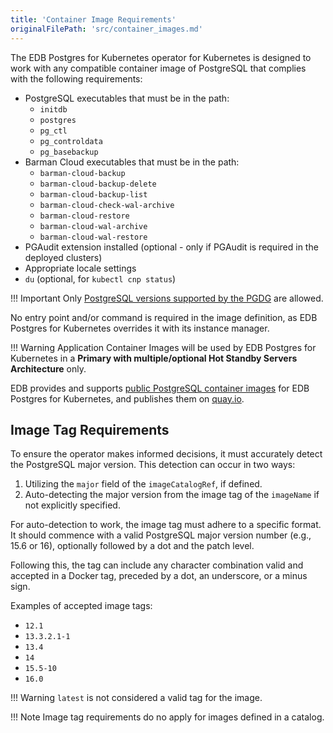 ```yaml
---
title: 'Container Image Requirements'
originalFilePath: 'src/container_images.md'
---
```




The EDB Postgres for Kubernetes operator for Kubernetes is designed to
work with any compatible container image of PostgreSQL that complies
with the following requirements:

-   PostgreSQL executables that must be in the path:
    -   `initdb`
    -   `postgres`
    -   `pg_ctl`
    -   `pg_controldata`
    -   `pg_basebackup`
-   Barman Cloud executables that must be in the path:
    -   `barman-cloud-backup`
    -   `barman-cloud-backup-delete`
    -   `barman-cloud-backup-list`
    -   `barman-cloud-check-wal-archive`
    -   `barman-cloud-restore`
    -   `barman-cloud-wal-archive`
    -   `barman-cloud-wal-restore`
-   PGAudit extension installed (optional - only if PGAudit is required
    in the deployed clusters)
-   Appropriate locale settings
-   `du` (optional, for `kubectl cnp status`)

!!! Important
    Only [PostgreSQL versions supported by the PGDG](https://postgresql.org/) are allowed.

No entry point and/or command is required in the image definition, as
EDB Postgres for Kubernetes overrides it with its instance manager.

!!! Warning
    Application Container Images will be used by EDB Postgres for Kubernetes
    in a **Primary with multiple/optional Hot Standby Servers Architecture**
    only.

EDB provides and supports
[public PostgreSQL container images](https://github.com/enterprisedb/docker-postgres)
for EDB Postgres for Kubernetes, and publishes them on
[quay.io](https://quay.io/enterprisedb/postgresql).

## Image Tag Requirements

To ensure the operator makes informed decisions, it must accurately detect the
PostgreSQL major version. This detection can occur in two ways:

1.  Utilizing the `major` field of the `imageCatalogRef`, if defined.
2.  Auto-detecting the major version from the image tag of the `imageName` if
    not explicitly specified.

For auto-detection to work, the image tag must adhere to a specific format. It
should commence with a valid PostgreSQL major version number (e.g., 15.6 or
16), optionally followed by a dot and the patch level.

Following this, the tag can include any character combination valid and
accepted in a Docker tag, preceded by a dot, an underscore, or a minus sign.

Examples of accepted image tags:

-   `12.1`
-   `13.3.2.1-1`
-   `13.4`
-   `14`
-   `15.5-10`
-   `16.0`

!!! Warning
    `latest` is not considered a valid tag for the image.

!!! Note
    Image tag requirements do no apply for images defined in a catalog.
